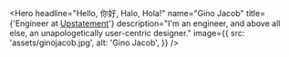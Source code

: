 
<Hero
  headline="Hello, 你好, Halo, Hola!"
  name="Gino Jacob"
  title={'Engineer at [Upstatement](https://www.upstatement.com)'}
  description="I'm an engineer, and above all else, an unapologetically user-centric designer."
  image={{
    src: 'assets/ginojacob.jpg',
    alt: 'Gino Jacob',
  }}
/>
<Footer email="gvjacob at outlook dot com" copyright="2020 © Gino Jacob" />
